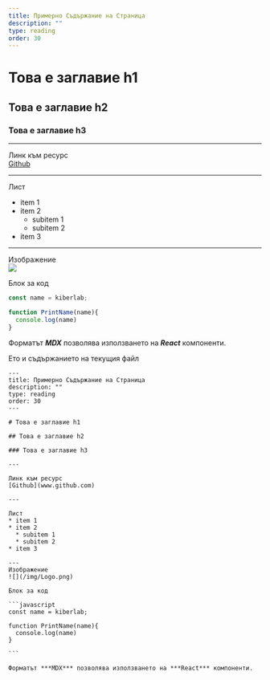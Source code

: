 ```yaml
---
title: Примернo Съдържание на Страница
description: ""
type: reading
order: 30
---
```


# Това е заглавие h1

## Това е заглавие h2

### Това е заглавие h3

---

Линк към ресурс  
[Github](www.github.com)

---

Лист  
* item 1
* item 2
  * subitem 1
  * subitem 2
* item 3

---
Изображение  
![](/img/Logo.png)

Блок за код

```javascript
const name = kiberlab;

function PrintName(name){
  console.log(name)
}

```

Форматът ***MDX*** позволява използването на ***React*** компоненти.

Ето и съдържанието на текущия файл

````
---
title: Примернo Съдържание на Страница
description: ""
type: reading
order: 30
---

# Това е заглавие h1

## Това е заглавие h2

### Това е заглавие h3

---

Линк към ресурс  
[Github](www.github.com)

---

Лист  
* item 1
* item 2
  * subitem 1
  * subitem 2
* item 3

---
Изображение  
![](/img/Logo.png)

Блок за код

```javascript
const name = kiberlab;

function PrintName(name){
  console.log(name)
}

```

Форматът ***MDX*** позволява използването на ***React*** компоненти.

````




